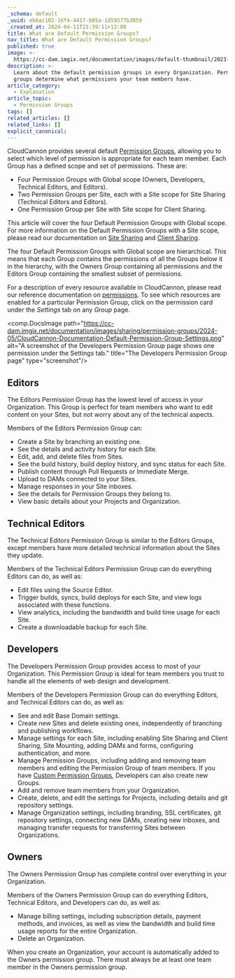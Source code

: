 ```yaml
---
_schema: default
_uuid: eb6ac102-16f4-4417-b05a-1d59577b3059
_created_at: 2024-04-11T21:39:11+12:00
title: What are Default Permission Groups?
nav_title: What are Default Permission Groups?
published: true
image: >-
  https://cc-dam.imgix.net/documentation/images/default-thumbnail/2023-Q4/CloudCannon-Documentation-Thumbnail.png
description: >-
  Learn about the default permission groups in every Organization. Permission
  groups determine what permissions your team members have.
article_category:
  - Explanation
article_topic:
  - Permission Groups
tags: []
related_articles: []
related_links: []
explicit_canonical:
---
```

CloudCannon provides several default [Permission Groups](/documentation/articles/what-are-permission-groups/), allowing you to select which level of permission is appropriate for each team member. Each Group has a defined scope and set of permissions. These are:

* Four Permission Groups with Global scope (Owners, Developers, Technical Editors, and Editors).
* Two Permission Groups per Site, each with a Site scope for  Site Sharing (Technical Editors and Editors).
* One Permission Group per Site with Site scope for Client Sharing.

This article will cover the four Default Permission Groups with Global scope. For more information on the Default Permission Groups with a Site scope, please read our documentation on [Site Sharing](/documentation/articles/share-a-site-with-site-sharing/) and [Client Sharing](/documentation/articles/share-a-site-with-client-sharing/).

The four Default Permission Groups with Global scope are hierarchical. This means that each Group contains the permissions of all the Groups below it in the hierarchy, with the Owners Group containing all permissions and the Editors Group containing the smallest subset of permissions.

For a description of every resource available in CloudCannon, please read our reference documentation on [permissions](/documentation/articles/permissions-reference/). To see which resources are enabled for a particular Permission Group, click on the permission card under the *Settings* tab on any *Group* page.

<comp.DocsImage path="https://cc-dam.imgix.net/documentation/images/sharing/permission-groups/2024-05/CloudCannon-Documentation-Default-Permission-Group-Settings.png" alt="A screenshot of the Developers Permission Group page shows one permission under the Settings tab." title="The Developers Permission Group page" type="screenshot"/>

## Editors

The Editors Permission Group has the lowest level of access in your Organization. This Group is perfect for team members who want to edit content on your Sites, but not worry about any of the technical aspects.

Members of the Editors Permission Group can:

* Create a Site by branching an existing one.
* See the details and activity history for each Site.
* Edit, add, and delete files from Sites.
* See the build history, build deploy history, and sync status for each Site.
* Publish content through Pull Requests or Immediate Merge.
* Upload to DAMs connected to your Sites.
* Manage responses in your Site inboxes.
* See the details for Permission Groups they belong to.
* View basic details about your Projects and Organization.

## Technical Editors

The Technical Editors Permission Group is similar to the Editors Groups, except members have more detailed technical information about the Sites they update.

Members of the Technical Editors Permission Group can do everything Editors can do, as well as:

* Edit files using the Source Editor.
* Trigger builds, syncs, build deploys for each Site, and view logs associated with these functions.
* View analytics, including the bandwidth and build time usage for each Site.
* Create a downloadable backup for each Site.

## Developers

The Developers Permission Group provides access to most of your Organization. This Permission Group is ideal for team members you trust to handle all the elements of web design and development.

Members of the Developers Permission Group can do everything Editors, and Technical Editors can do, as well as:

* See and edit Base Domain settings.
* Create new Sites and delete existing ones, independently of branching and publishing workflows.
* Manage settings for each Site, including enabling Site Sharing and Client Sharing, Site Mounting, adding DAMs and forms, configuring authentication, and more.
* Manage Permission Groups, including adding and removing team members and editing the Permission Group of team members. If you have <a href="/documentation/articles/what-are-custom-permission-groups/" target="_blank" rel="noopener">Custom Permission Groups</a>, Developers can also create new Groups.
* Add and remove team members from your Organization.
* Create, delete, and edit the settings for Projects, including details and git repository settings.
* Manage Organization settings, including branding, SSL certificates, git repository settings, connecting new DAMs, creating new inboxes, and managing transfer requests for transferring Sites between Organizations.

## Owners

The Owners Permission Group has complete control over everything in your Organization.

Members of the Owners Permission Group can do everything Editors, Technical Editors, and Developers can do, as well as:

* Manage billing settings, including subscription details, payment methods, and invoices, as well as view the bandwidth and build time usage reports for the entire Organization.
* Delete an Organization.

When you create an Organization, your account is automatically added to the Owners permission group. There must always be at least one team member in the Owners permission group.